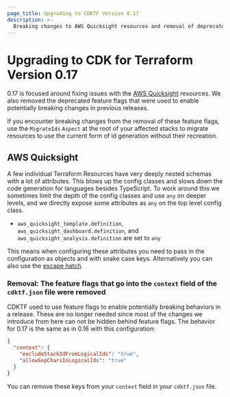 ```yaml
---
page_title: Upgrading to CDKTF Version 0.17
description: >-
  Breaking changes to AWS Quicksight resources and removal of deprecated feature flags
---
```


# Upgrading to CDK for Terraform Version 0.17

0.17 is focused around fixing issues with the [AWS Quicksight](https://registry.terraform.io/providers/hashicorp/aws/latest/docs/resources/quicksight_template) resources. We also removed the deprecated feature flags that were used to enable potentially breaking changes in previous releases.

If you encounter breaking changes from the removal of these feature flags, use the `MigrateIds` `Aspect` at the root of your affected stacks to migrate resources to use the current form of id generation without their recreation.

## AWS Quicksight

A few individual Terraform Resources have very deeply nested schemas with a lot of attributes. This blows up the config classes and slows down the code generation for languages besides TypeScript. To work around this we sometimes limit the depth of the config classes and use `any` on deeper levels, and we directly expose some attributes as `any` on the top level config class.

- `aws_quicksight_template.definition`, `aws_quicksight_dashboard.definition`, and `aws_quicksight_analysis.definition` are set to `any`

This means when configuring these attributes you need to pass in the configuration as objects and with snake case keys. Alternatively you can also use the [escape hatch](concepts/resources#escape-hatch).

### Removal: The feature flags that go into the `context` field of the `cdktf.json` file were removed

CDKTF used to use feature flags to enable potentially breaking behaviors in a release. These are no longer needed since most of the changes we introduce from here can not be hidden behind feature flags. The behavior for 0.17 is the same as in 0.16 with this configuration:

```json
{
  "context": {
    "excludeStackIdFromLogicalIds": "true",
    "allowSepCharsInLogicalIds": "true"
  }
}
```

You can remove these keys from your `context` field in your `cdktf.json` file.
